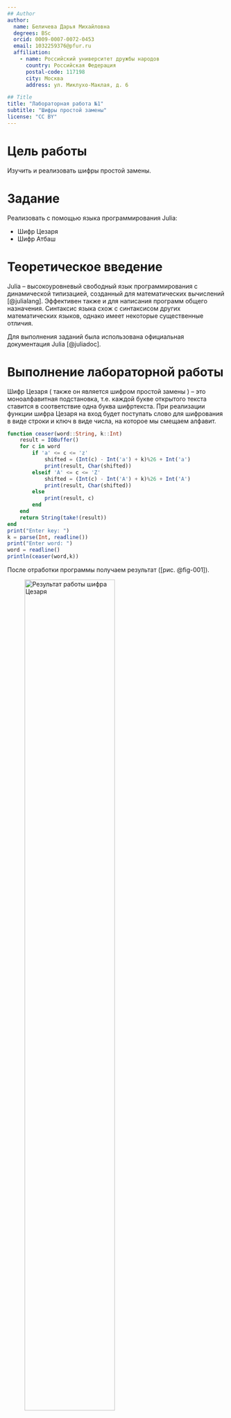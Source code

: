 ```yaml
---
## Author
author:
  name: Беличева Дарья Михайловна
  degrees: BSc
  orcid: 0009-0007-0072-0453
  email: 1032259376@pfur.ru
  affiliation:
    - name: Российский университет дружбы народов
      country: Российская Федерация
      postal-code: 117198
      city: Москва
      address: ул. Миклухо-Маклая, д. 6

## Title
title: "Лабораторная работа №1"
subtitle: "Шифры простой замены"
license: "CC BY"
---
```


# Цель работы

Изучить и реализовать шифры простой замены.

# Задание

Реализовать с помощью языка программирования Julia:

- Шифр Цезаря
- Шифр Атбаш

# Теоретическое введение

Julia -- высокоуровневый свободный язык программирования с динамической типизацией, созданный для математических вычислений [@julialang]. Эффективен также и для написания программ общего назначения. Синтаксис языка схож с синтаксисом других математических языков, однако имеет некоторые существенные отличия.

Для выполнения заданий была использована официальная документация Julia [@juliadoc].

# Выполнение лабораторной работы

Шифр Цезаря ( также он является шифром простой замены ) -- это моноалфавитная подстановка, т.е. каждой букве открытого текста ставится в соответствие одна буква шифртекста.
При реализации функции шифра Цезаря на вход будет поступать слово для шифрования в виде строки и ключ в виде числа, на которое мы смещаем алфавит.

```Julia
function ceaser(word::String, k::Int)
    result = IOBuffer()
    for c in word
        if 'a' <= c <= 'z'
            shifted = (Int(c) - Int('a') + k)%26 + Int('a')
            print(result, Char(shifted))
        elseif 'A' <= c <= 'Z'
            shifted = (Int(c) - Int('A') + k)%26 + Int('A')
            print(result, Char(shifted))
        else
            print(result, c)
        end
    end
    return String(take!(result))
end
print("Enter key: ")
k = parse(Int, readline())
print("Enter word: ")
word = readline()
println(ceaser(word,k))
```

После отработки программы получаем результат ([рис. @fig-001]).

![Результат работы шифра Цезаря](image/1.png){#fig-001 width=70%}

Шифр Атбаш является шифром сдвига на всю длину алфавита.
Поэтому реализация будет выглядеть следующим образом:

```Julia
function atbash(word::String)
    return join(Char(
            if 'a' <= c <= 'z'
                (Int('z') - (Int(c) - Int('a'))) 
            elseif 'A' <= c <= 'Z'
                (Int('Z') - (Int(c) - Int('A')))
            else
                Int(c)
            end
    ) for c in word)
end
print("Enter your word: ")
word = readline()
println(atbash(word))
```
После отработки программы получаем результат ([рис. @fig-002]).

![Результат работы шифра Атбаш](image/2.png){#fig-002 width=70%}

# Выводы

В результате выполнения данной лабораторной работы были изучены и реализованы шифры простой замены (шифр Цезаря и шифр Атбаш).

# Список литературы{.unnumbered}

::: {#refs}
:::
